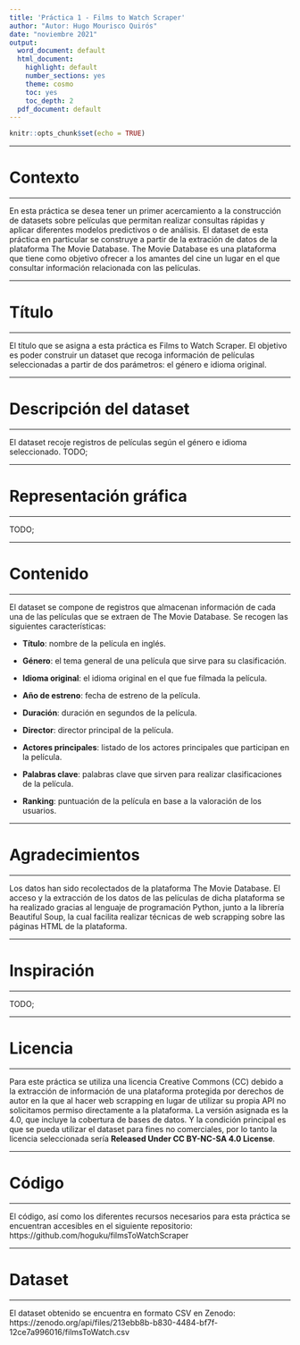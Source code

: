 ```yaml
---
title: 'Práctica 1 - Films to Watch Scraper'
author: "Autor: Hugo Mourisco Quirós"
date: "noviembre 2021"
output:
  word_document: default
  html_document:
    highlight: default
    number_sections: yes
    theme: cosmo
    toc: yes
    toc_depth: 2
  pdf_document: default
---
```


```r
knitr::opts_chunk$set(echo = TRUE)
```

******
# Contexto
******
En esta práctica se desea tener un primer acercamiento a la construcción de datasets sobre películas que permitan realizar consultas rápidas y aplicar diferentes modelos predictivos o de análisis. El dataset de esta práctica en particular se construye a partir de la extración de datos de la plataforma The Movie Database. The Movie Database es una plataforma que tiene como objetivo ofrecer a los amantes del cine un lugar en el que consultar información relacionada con las películas.

******
# Título
******
El título que se asigna a esta práctica es Films to Watch Scraper. El objetivo es poder construir un dataset que recoga información de películas seleccionadas a partir de dos parámetros: el género e idioma original. 

******
# Descripción del dataset
******
El dataset recoje registros de películas según el género e idioma seleccionado. TODO;

******
# Representación gráfica
******
TODO;

******
# Contenido
******
El dataset se compone de registros que almacenan información de cada una de las películas que se extraen de The Movie Database. Se recogen las siguientes características:

* **Título**: nombre de la película en inglés.

* **Género**: el tema general de una película que sirve para su clasificación. 

* **Idioma original**: el idioma original en el que fue filmada la película.

* **Año de estreno**: fecha de estreno de la película.

* **Duración**: duración en segundos de la película.

* **Director**: director principal de la película.

* **Actores principales**: listado de los actores principales que participan en la película.

* **Palabras clave**: palabras clave que sirven para realizar clasificaciones de la película.

* **Ranking**: puntuación de la película en base a la valoración de los usuarios.

******
# Agradecimientos
******
Los datos han sido recolectados de la plataforma The Movie Database. El acceso y la extracción de los datos de las películas de dicha plataforma se ha realizado gracias al lenguaje de programación Python, junto a la librería Beautiful Soup, la cual facilita realizar técnicas de web scrapping sobre las páginas HTML de la plataforma.

******
# Inspiración
******
TODO;

******
# Licencia
******
Para este práctica se utiliza una licencia Creative Commons (CC) debido a la extracción de información de una plataforma protegida por derechos de autor en la que al hacer web scrapping en lugar de utilizar su propia API no solicitamos permiso directamente a la plataforma. La versión asignada es la 4.0, que incluye la cobertura de bases de datos. Y la condición principal es que se pueda utilizar el dataset para fines no comerciales, por lo tanto la licencia seleccionada sería **Released Under CC BY-NC-SA 4.0 License**.

******
# Código
******
El código, así como los diferentes recursos necesarios para esta práctica se encuentran accesibles en el siguiente repositorio: https://github.com/hoguku/filmsToWatchScraper

******
# Dataset
******
El dataset obtenido se encuentra en formato CSV en Zenodo: https://zenodo.org/api/files/213ebb8b-b830-4484-bf7f-12ce7a996016/filmsToWatch.csv




